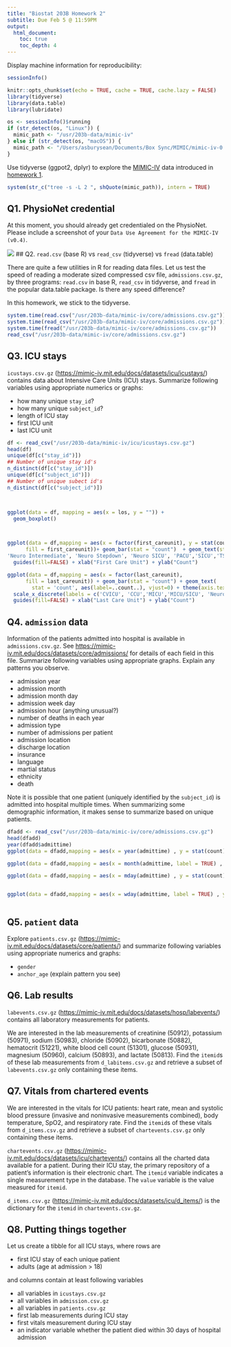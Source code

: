 ```yaml
---
title: "Biostat 203B Homework 2"
subtitle: Due Feb 5 @ 11:59PM
output: 
  html_document:
    toc: true
    toc_depth: 4 
---
```


Display machine information for reproducibility:
```r
sessionInfo()
```

```r
knitr::opts_chunk$set(echo = TRUE, cache = TRUE, cache.lazy = FALSE)
library(tidyverse)
library(data.table)
library(lubridate)
```

```r
os <- sessionInfo()$running
if (str_detect(os, "Linux")) {
  mimic_path <- "/usr/203b-data/mimic-iv"
} else if (str_detect(os, "macOS")) {
  mimic_path <- "/Users/asburysean/Documents/Box Sync/MIMIC/mimic-iv-0.4"
}
```

Use tidyverse (ggpot2, dplyr) to explore the [MIMIC-IV](https://mimic-iv.mit.edu) data introduced in [homework 1](https://ucla-biostat203b-2021winter.github.io/hw/hw1/hw1.html).

```r
system(str_c("tree -s -L 2 ", shQuote(mimic_path)), intern = TRUE)
```

## Q1. PhysioNet credential

At this moment, you should already get credentialed on the PhysioNet. Please include a screenshot of your `Data Use Agreement for the MIMIC-IV (v0.4)`.

![](Hw2/PhysioNet-Credentialed.PNG)
## Q2. `read.csv` (base R) vs `read_csv` (tidyverse) vs `fread` (data.table)

There are quite a few utilities in R for reading data files. Let us test the speed of reading a moderate sized compressed csv file, `admissions.csv.gz`, by three programs: `read.csv` in base R, `read_csv` in tidyverse, and `fread` in the popular data.table package. Is there any speed difference?

In this homework, we stick to the tidyverse. 
```r
system.time(read.csv("/usr/203b-data/mimic-iv/core/admissions.csv.gz"))
system.time(read_csv("/usr/203b-data/mimic-iv/core/admissions.csv.gz"))
system.time(fread("/usr/203b-data/mimic-iv/core/admissions.csv.gz"))
read_csv("/usr/203b-data/mimic-iv/core/admissions.csv.gz")

```

## Q3. ICU stays

`icustays.csv.gz` (<https://mimic-iv.mit.edu/docs/datasets/icu/icustays/>) contains data about Intensive Care Units (ICU) stays. Summarize following variables using appropriate numerics or graphs:   

- how many unique `stay_id`?  
- how many unique `subject_id`?  
- length of ICU stay  
- first ICU unit  
- last ICU unit  

```r
df <- read_csv("/usr/203b-data/mimic-iv/icu/icustays.csv.gz")
head(df)
unique(df[c("stay_id")])
## Number of unique stay id's
n_distinct(df[c("stay_id")])
unique(df[c("subject_id")])
## Number of unique subect id's
n_distinct(df[c("subject_id")])



ggplot(data = df, mapping = aes(x = los, y = "")) + 
  geom_boxplot()



ggplot(data = df,mapping = aes(x = factor(first_careunit), y = stat(count),
      fill = first_careunit))+ geom_bar(stat = "count")  + geom_text(stat = 'count', aes(label=..count..), vjust=0) + theme(axis.text.x = element_text(angle = 45, hjust = 1)) +  scale_x_discrete(labels = c('CVICU','CCU','MICU', 'MICU/SICU', 'Medicine',
'Neuro Intermediate', 'Neuro Stepdown', 'Neuro SICU', 'PACU','SICU','TSICU')) + 
  guides(fill=FALSE) + xlab("First Care Unit") + ylab("Count")

ggplot(data = df,mapping = aes(x = factor(last_careunit),
      fill = last_careunit)) + geom_bar(stat = "count") + geom_text(
        stat = 'count', aes(label=..count..), vjust=0) + theme(axis.text.x = element_text(angle = 45, hjust = 1)) +
  scale_x_discrete(labels = c('CVICU', 'CCU','MICU','MICU/SICU', 'Neuro Intermediate', 'Neuro Stepdown', 'NEURO SICU', 'SICU', 'TSICU')) +
  guides(fill=FALSE) + xlab("Last Care Unit") + ylab("Count")

```


## Q4. `admission` data

Information of the patients admitted into hospital is available in `admissions.csv.gz`. See <https://mimic-iv.mit.edu/docs/datasets/core/admissions/> for details of each field in this file. Summarize following variables using appropriate graphs. Explain any patterns you observe.   

- admission year  
- admission month  
- admission month day  
- admission week day  
- admission hour (anything unusual?)  
- number of deaths in each year  
- admission type  
- number of admissions per patient  
- admission location  
- discharge location  
- insurance  
- language  
- martial status  
- ethnicity  
- death 

Note it is possible that one patient (uniquely identified by the `subject_id`) is admitted into hospital multiple times. When summarizing some demographic information, it makes sense to summarize based on unique patients. 

```r
dfadd <- read_csv("/usr/203b-data/mimic-iv/core/admissions.csv.gz")
head(dfadd)
year(dfadd$admittime)
ggplot(data = dfadd,mapping = aes(x = year(admittime) , y = stat(count)))+ geom_freqpoly(stat = "count") + scale_x_continuous(n.breaks = 15)

ggplot(data = dfadd,mapping = aes(x = month(admittime, label = TRUE) , y = stat(count)))+ geom_bar() + geom_text(stat = 'count', aes(label=..count..), vjust=0) + theme(axis.text.x = element_text(angle = 45, hjust = 1)) + xlab("Month") + ylab("Count")

ggplot(data = dfadd,mapping = aes(x = mday(admittime) , y = stat(count),axis(1, seq(1,30,1))))+ geom_freqpoly(stat = "count") + scale_x_continuous(n.breaks = 30) 


ggplot(data = dfadd,mapping = aes(x = wday(admittime, label = TRUE) , y = stat(count)))+ geom_bar() + geom_text(stat = 'count', aes(label=..count..), vjust=0) + theme(axis.text.x = element_text(angle = 45, hjust = 1)) + xlab("Weekday") + ylab("Count")



```


## Q5. `patient` data

Explore `patients.csv.gz` (<https://mimic-iv.mit.edu/docs/datasets/core/patients/>) and summarize following variables using appropriate numerics and graphs:  

- `gender`  
- `anchor_age` (explain pattern you see)

## Q6. Lab results

`labevents.csv.gz` (<https://mimic-iv.mit.edu/docs/datasets/hosp/labevents/>) contains all laboratory measurements for patients. 

We are interested in the lab measurements of creatinine (50912), potassium (50971), sodium (50983), chloride (50902), bicarbonate (50882), hematocrit (51221), white blood cell count (51301), glucose (50931), magnesium (50960), calcium (50893), and lactate (50813). Find the `itemid`s of these lab measurements from `d_labitems.csv.gz` and retrieve a subset of `labevents.csv.gz` only containing these items.

## Q7. Vitals from chartered events

We are interested in the vitals for ICU patients: heart rate, mean and systolic blood pressure (invasive and noninvasive measurements combined), body temperature, SpO2, and respiratory rate. Find the `itemid`s of these vitals from `d_items.csv.gz` and retrieve a subset of `chartevents.csv.gz` only containing these items.

`chartevents.csv.gz` (<https://mimic-iv.mit.edu/docs/datasets/icu/chartevents/>) contains all the charted data available for a patient. During their ICU stay, the primary repository of a patient’s information is their electronic chart. The `itemid` variable indicates a single measurement type in the database. The `value` variable is the value measured for `itemid`.

`d_items.csv.gz` (<https://mimic-iv.mit.edu/docs/datasets/icu/d_items/>) is the dictionary for the `itemid` in `chartevents.csv.gz`. 

## Q8. Putting things together

Let us create a tibble for all ICU stays, where rows are  

- first ICU stay of each unique patient  
- adults (age at admission > 18)  

and columns contain at least following variables  

- all variables in `icustays.csv.gz`  
- all variables in `admission.csv.gz`  
- all variables in `patients.csv.gz`  
- first lab measurements during ICU stay  
- first vitals measurement during ICU stay  
- an indicator variable whether the patient died within 30 days of hospital admission  

